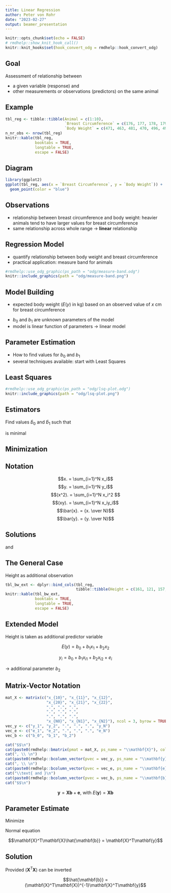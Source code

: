 ```yaml
---
title: Linear Regression
author: Peter von Rohr
date: "2023-02-27"
output: beamer_presentation
---
```


```r
knitr::opts_chunk$set(echo = FALSE)
# rmdhelp::show_knit_hook_call()
knitr::knit_hooks$set(hook_convert_odg = rmdhelp::hook_convert_odg)
```

## Goal

Assessment of relationship between 

- a given variable (response) and
- other measurements or observations (predictors) on the same animal


## Example

```r
tbl_reg <- tibble::tibble(Animal = c(1:10),
                          `Breast Circumference` = c(176, 177, 178, 179, 179, 180, 181, 182,183, 184),
                          `Body Weight` = c(471, 463, 481, 470, 496, 491, 518, 511, 510, 541))
n_nr_obs <- nrow(tbl_reg)
knitr::kable(tbl_reg,
             booktabs = TRUE,
             longtable = TRUE,
             escape = FALSE)
```


## Diagram

```r
library(ggplot2)
ggplot(tbl_reg, aes(x = `Breast Circumference`, y = `Body Weight`)) +
  geom_point(color = "blue") 
```


## Observations

- relationship between breast circumference and body weight: heavier animals tend to have larger values for breast circumference
- same relationship across whole range $\rightarrow$ __linear__ relationship


## Regression Model

- quantify relationship between body weight and breast circumference
- practical application: measure band for animals

```r
#rmdhelp::use_odg_graphic(ps_path = "odg/measure-band.odg")
knitr::include_graphics(path = "odg/measure-band.png")
```


## Model Building

- expected body weight ($E(y)$ in kg) based on an observed value of $x$ cm for breast circumference

\begin{equation}
E(y) = b_0 + b_1 * x \notag
\end{equation}

- $b_0$ and $b_1$ are unknown parameters of the model
- model is linear function of parameters $\rightarrow$ linear model


## Parameter Estimation

- How to find values for $b_0$ and $b_1$
- several techniques available: start with Least Squares


## Least Squares

```r
#rmdhelp::use_odg_graphic(ps_path = "odg/lsq-plot.odg")
knitr::include_graphics(path = "odg/lsq-plot.png")
```


## Estimators

Find values $\hat{b}_0$ and $\hat{b}_1$ such that 

\begin{equation}
\mathbf{e}^T\mathbf{e} = \sum_{i=1}^N e_i^2 = \sum_{i=1}^N \left[ y_i - E(e_i) \right]^2 = \sum_{i=1}^N \left[ y_i - b_0 - b_1*x_i \right]^2 \notag
\end{equation}

is minimal


## Minimization

\begin{align}
\frac{\partial\mathbf{e}^T\mathbf{e}}{\partial b_0} &= -2 \sum_{i=1}^N \left[y_i - b_0 - b_1x_i\right]  \notag \\
  &= -2\left[\sum_{i=1}^N y_i - Nb_0 - b_1\sum_{i=1}^N x_i\right] \notag
\end{align}

\begin{align}
\frac{\partial\mathbf{e}^T\mathbf{e}}{\partial b_1} &= -2 \sum_{i=1}^N x_i\left[y_i - b_0 - b_1x_i\right] \notag \\
  &= -2 \left[\sum_{i=1}^N x_iy_i - b_0 \sum_{i=1}^N x_i - b_1 \sum_{i=1}^N x_i^2 \right]\notag
\end{align}


## Notation

$$x. = \sum_{i=1}^N x_i$$
$$y. = \sum_{i=1}^N y_i$$
$$(x^2). = \sum_{i=1}^N x_i^2 $$ 
$$(xy). = \sum_{i=1}^N x_iy_i$$
$$\bar{x}. = {x. \over N}$$
$$\bar{y}. = {y. \over N}$$


## Solutions

\begin{equation}
\hat{b}_0 = \bar{y}. - \hat{b}_1\bar{x}.  \notag
\end{equation}

and

\begin{equation}
\hat{b}_1 = \frac{(xy). - N\bar{x}.\bar{y}.}{(x^2). - N\bar{x}.^2} \notag
\end{equation}


## The General Case
Height as additional observation 

```r
tbl_bw_ext <- dplyr::bind_cols(tbl_reg, 
                               tibble::tibble(Height = c(161, 121, 157, 165, 136, 123, 163, 149, 143, 130)))
knitr::kable(tbl_bw_ext,
             booktabs = TRUE,
             longtable = TRUE,
             escape = FALSE)
```


## Extended Model
Height is taken as additional predictor variable

$$E(y) = b_0 + b_1x_1 + b_2x_2$$

$$y_i = b_0 + b_1x_{i1} + b_2x_{i2} + e_i$$

$\rightarrow$ additional parameter $b_2$


## Matrix-Vector Notation

```r
mat_X <- matrix(c("x_{10}", "x_{11}", "x_{12}",
                  "x_{20}", "x_{21}", "x_{22}",
                  ".", ".", ".",
                  ".", ".", ".",
                  ".", ".", ".",
                  "x_{N0}", "x_{N1}", "x_{N2}"), ncol = 3, byrow = TRUE)
vec_y <- c("y_1", "y_2", ".", ".", ".", "y_N")
vec_e <- c("e_1", "e_2", ".", ".", ".", "e_N")
vec_b <- c("b_0", "b_1", "b_2")

cat("$$\n")
cat(paste0(rmdhelp::bmatrix(pmat = mat_X, ps_name = "\\mathbf{X}"), collapse = ""), "\n")
cat(", \\ \n")
cat(paste0(rmdhelp::bcolumn_vector(pvec = vec_y, ps_name = "\\mathbf{y}")))
cat(", \\ \n")
cat(paste0(rmdhelp::bcolumn_vector(pvec = vec_e, ps_name = "\\mathbf{e}")))
cat("\\text{ and }\n")
cat(paste0(rmdhelp::bcolumn_vector(pvec = vec_b, ps_name = "\\mathbf{b}")))
cat("$$\n")
```

$$\mathbf{y} = \mathbf{X}\mathbf{b} + \mathbf{e} \text{, with } E(\mathbf{y}) = \mathbf{X}\mathbf{b}$$

## Parameter Estimate
Minimize

\begin{align}
\mathbf{e}^T\mathbf{e} &= \left[\mathbf{y} - E(\mathbf{y}) \right]^T\left[\mathbf{y} - E(\mathbf{y}) \right] \notag \\
                       &= \left[\mathbf{y} - \mathbf{Xb} \right]^T\left[\mathbf{y} - \mathbf{Xb} \right]\notag \\
                       &= \mathbf{y}^T\mathbf{y} - 2 \mathbf{b}^T\mathbf{X}^T\mathbf{y} + \mathbf{b}^T\mathbf{X}^T\mathbf{X}\mathbf{b} \notag
\end{align}

Normal equation

$$\mathbf{X}^T\mathbf{X}\hat{\mathbf{b}} = \mathbf{X}^T\mathbf{y}$$

## Solution
Provided $(\mathbf{X}^T\mathbf{X})$ can be inverted

$$\hat{\mathbf{b}} = (\mathbf{X}^T\mathbf{X})^{-1}\mathbf{X}^T\mathbf{y}$$


